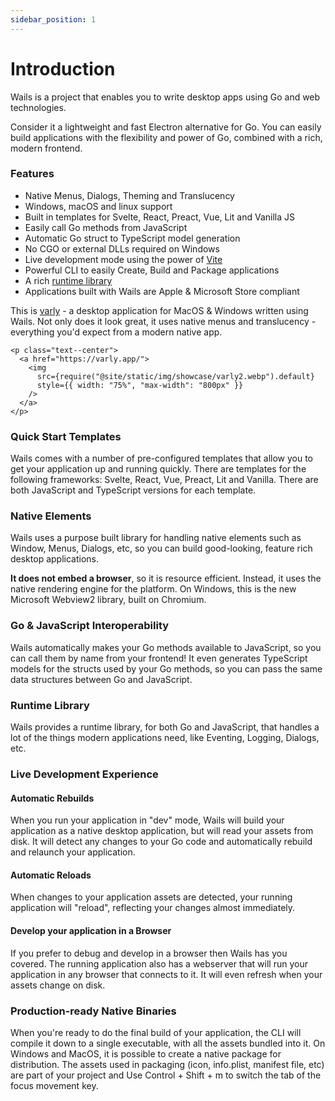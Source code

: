 ```yaml
---
sidebar_position: 1
---
```


# Introduction

Wails is a project that enables you to write desktop apps using Go and web technologies.

Consider it a lightweight and fast Electron alternative for Go. You can easily build applications with the flexibility
and power of Go, combined with a rich, modern frontend.

### Features

- Native Menus, Dialogs, Theming and Translucency
- Windows, macOS and linux support
- Built in templates for Svelte, React, Preact, Vue, Lit and Vanilla JS
- Easily call Go methods from JavaScript
- Automatic Go struct to TypeScript model generation
- No CGO or external DLLs required on Windows
- Live development mode using the power of [Vite](https://vitejs.dev/)
- Powerful CLI to easily Create, Build and Package applications
- A rich [runtime library](/docs/reference/runtime/intro)
- Applications built with Wails are Apple & Microsoft Store compliant

This is [varly](https://varly.app) - a desktop application for
MacOS & Windows written using Wails. Not only does it look great, it uses native menus and translucency - everything
you'd expect from a modern native app.

```mdx-code-block
<p class="text--center">
  <a href="https://varly.app/">
    <img
      src={require("@site/static/img/showcase/varly2.webp").default}
      style={{ width: "75%", "max-width": "800px" }}
    />
  </a>
</p>
```

### Quick Start Templates

Wails comes with a number of pre-configured templates that allow you to get your application up and running quickly.
There are templates for the following frameworks: Svelte, React, Vue, Preact, Lit and Vanilla. There are both JavaScript
and TypeScript versions for each template.

### Native Elements

Wails uses a purpose built library for handling native elements such as Window, Menus, Dialogs, etc, so you can build
good-looking, feature rich desktop applications.

**It does not embed a browser**, so it is resource efficient. Instead, it uses the native rendering engine for the
platform. On Windows, this is the new Microsoft Webview2 library, built on Chromium.

### Go & JavaScript Interoperability

Wails automatically makes your Go methods available to JavaScript, so you can call them by name from your frontend!
It even generates TypeScript models for the structs used by your Go methods, so you can pass the same data structures
between Go and JavaScript.

### Runtime Library

Wails provides a runtime library, for both Go and JavaScript, that handles a lot of the things modern applications need,
like Eventing, Logging, Dialogs, etc.

### Live Development Experience

#### Automatic Rebuilds

When you run your application in "dev" mode, Wails will build your application as a native desktop application, but will
read your assets from disk. It will detect any changes to your Go code and automatically rebuild and relaunch your
application.

#### Automatic Reloads

When changes to your application assets are detected, your running application will "reload", reflecting your changes
almost immediately.

#### Develop your application in a Browser

If you prefer to debug and develop in a browser then Wails has you covered. The running application also has a webserver
that will run your application in any browser that connects to it. It will even refresh when your assets change on disk.

### Production-ready Native Binaries

When you're ready to do the final build of your application, the CLI will compile it down to a single executable, with
all the assets bundled into it. On Windows and MacOS, it is possible to create a native package for distribution. The
assets used in packaging (icon, info.plist, manifest file, etc) are part of your project and 
Use Control + Shift + m to switch the tab of the focus movement key.
